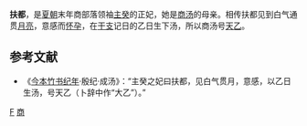 {{Infobox Biography
| subject_name   = 扶都 
| image_name     = 
| image_size     = 
| children = [[商汤|商汤]]
| occupation     = [[主癸|主癸]]正妃
| spouse         = 主癸
}}
'''扶都'''，是[[夏朝|夏朝]]末年商部落领袖[[主癸|主癸]]的正妃，她是[[商汤|商汤]]的母亲。相传扶都见到白气通贯[[月亮|月亮]]，意感而[[怀孕|怀孕]]，在[[干支|干支]]记日的乙日生下汤，所以商汤号[[天乙|天乙]]。

==参考文献==
*《[[今本竹书纪年|今本竹书纪年]]·殷纪·成汤》：“主癸之妃曰扶都，见白气贯月，意感，以乙日生汤，号天乙（卜辞中作“大乙”）。” 

{{五帝及夏商朝王后}}

[[Category:商朝人|F]]
[[Category:先秦君主配偶|商]]